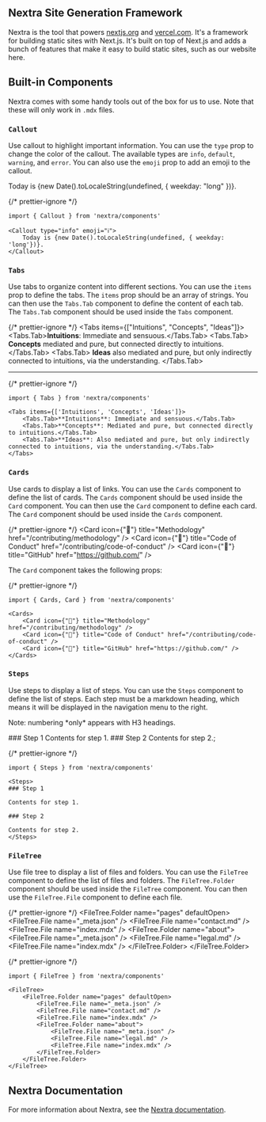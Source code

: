 ## Nextra Site Generation Framework

Nextra is the tool that powers [nextjs.org](https://nextjs.org) and
[vercel.com](https://vercel.com). It's a framework for building static sites
with Next.js. It's built on top of Next.js and adds a bunch of features that
make it easy to build static sites, such as our website here.

## Built-in Components

Nextra comes with some handy tools out of the box for us to use. Note that these
will only work in `.mdx` files.

### `Callout`

Use callout to highlight important information. You can use the `type` prop to
change the color of the callout. The available types are `info`, `default`,
`warning`, and `error`. You can also use the `emoji` prop to add an emoji to the
callout.


<Callout type="info" emoji="ℹ️">
    Today is {new Date().toLocaleString(undefined, { weekday: "long" })}.
</Callout>

{/* prettier-ignore */}
```mdx
import { Callout } from 'nextra/components'
 
<Callout type="info" emoji="ℹ️">
    Today is {new Date().toLocaleString(undefined, { weekday: 'long'})}.
</Callout>
```

### `Tabs`

Use tabs to organize content into different sections. You can use the `items`
prop to define the tabs. The `items` prop should be an array of strings. You can
then use the `Tabs.Tab` component to define the content of each tab. The
`Tabs.Tab` component should be used inside the `Tabs` component.


{/* prettier-ignore */}
<Tabs items={["Intuitions", "Concepts", "Ideas"]}>
    <Tabs.Tab>**Intuitions**: Immediate and sensuous.</Tabs.Tab>
    <Tabs.Tab>
        **Concepts** mediated and pure, but connected directly to intuitions.
    </Tabs.Tab>
    <Tabs.Tab>
        **Ideas** also mediated and pure, but only indirectly connected to
        intuitions, via the understanding.
    </Tabs.Tab>
</Tabs>

---

{/* prettier-ignore */}
```mdx
import { Tabs } from 'nextra/components'
 
<Tabs items={['Intuitions', 'Concepts', 'Ideas']}>
    <Tabs.Tab>**Intuitions**: Immediate and sensuous.</Tabs.Tab>
    <Tabs.Tab>**Concepts**: Mediated and pure, but connected directly to intuitions.</Tabs.Tab>
    <Tabs.Tab>**Ideas**: Also mediated and pure, but only indirectly connected to intuitions, via the understanding.</Tabs.Tab>
</Tabs>
```

### `Cards`

Use cards to display a list of links. You can use the `Cards` component to
define the list of cards. The `Cards` component should be used inside the `Card`
component. You can then use the `Card` component to define each card. The `Card`
component should be used inside the `Cards` component.


{/* prettier-ignore */}
<Cards>
    <Card icon={"📄"} title="Methodology" href="/contributing/methodology" />
    <Card
        icon={"📜"}
        title="Code of Conduct"
        href="/contributing/code-of-conduct"
    />
    <Card icon={"📎"} title="GitHub" href="https://github.com/" />
</Cards>

The `Card` component takes the following props:

{/* prettier-ignore */}
```mdx
import { Cards, Card } from 'nextra/components'
 
<Cards>
    <Card icon={"📄"} title="Methodology" href="/contributing/methodology" />
    <Card icon={"📜"} title="Code of Conduct" href="/contributing/code-of-conduct" />
    <Card icon={"📎"} title="GitHub" href="https://github.com/" />
</Cards>
```

### `Steps`

Use steps to display a list of steps. You can use the `Steps` component to
define the list of steps. Each step must be a markdown heading, which means it
will be displayed in the navigation menu to the right.

<Callout type="info" emoji="ℹ️">
    Note: numbering *only* appears with H3 headings.
</Callout>


<Steps>### Step 1 Contents for step 1. ### Step 2 Contents for step 2.</Steps>;

{/* prettier-ignore */}
```mdx
import { Steps } from 'nextra/components'
 
<Steps>
### Step 1
 
Contents for step 1.
 
### Step 2
 
Contents for step 2.
</Steps>
```

### `FileTree`

Use file tree to display a list of files and folders. You can use the `FileTree`
component to define the list of files and folders. The `FileTree.Folder`
component should be used inside the `FileTree` component. You can then use the
`FileTree.File` component to define each file.


{/* prettier-ignore */}
<FileTree>
    <FileTree.Folder name="pages" defaultOpen>
        <FileTree.File name="_meta.json" />
        <FileTree.File name="contact.md" />
        <FileTree.File name="index.mdx" />
        <FileTree.Folder name="about">
            <FileTree.File name="_meta.json" />
            <FileTree.File name="legal.md" />
            <FileTree.File name="index.mdx" />
        </FileTree.Folder>
    </FileTree.Folder>
</FileTree>

{/* prettier-ignore */}
```mdx
import { FileTree } from 'nextra/components'
 
<FileTree>
    <FileTree.Folder name="pages" defaultOpen>
        <FileTree.File name="_meta.json" />
        <FileTree.File name="contact.md" />
        <FileTree.File name="index.mdx" />
        <FileTree.Folder name="about">
            <FileTree.File name="_meta.json" />
            <FileTree.File name="legal.md" />
            <FileTree.File name="index.mdx" />
        </FileTree.Folder>
    </FileTree.Folder>
</FileTree>
```

## Nextra Documentation

For more information about Nextra, see the
[Nextra documentation](https://nextra.site/docs).

